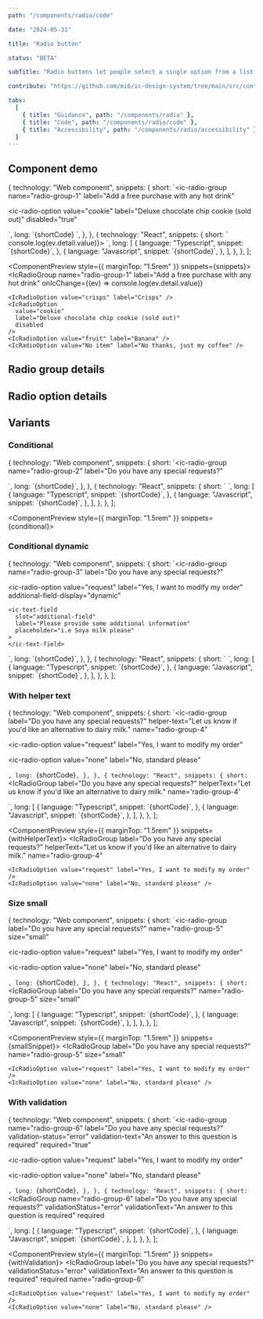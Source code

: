 ```yaml
---
path: "/components/radio/code"

date: "2024-05-31"

title: "Radio button"

status: "BETA"

subTitle: "Radio buttons let people select a single option from a list."

contribute: "https://github.com/mi6/ic-design-system/tree/main/src/content/structured/components/radio"

tabs:
  [
    { title: "Guidance", path: "/components/radio" },
    { title: "Code", path: "/components/radio/code" },
    { title: "Accessibility", path: "/components/radio/accessibility" },
  ]
---
```



## Component demo

  {
    technology: "Web component",
    snippets: {
      short: `<ic-radio-group
  name="radio-group-1"
  label="Add a free purchase with any hot drink"
>
  <ic-radio-option value="crisps" label="Crisps"></ic-radio-option>
  <ic-radio-option
    value="cookie"
    label="Deluxe chocolate chip cookie (sold out)"
    disabled="true"
  >
  </ic-radio-option>
  <ic-radio-option value="fruit" label="Banana"></ic-radio-option>
  <ic-radio-option
    value="No item"
    label="No thanks, just my coffee"
  ></ic-radio-option>
</ic-radio-group>`,
      long: `{shortCode}   
<script>
  const radioGroup = document.querySelector("[name='radio-group-1']");
  radioGroup.addEventListener('icChange', (ev) => console.log(ev.detail.value));
</script>`,
    },
  },
  {
    technology: "React",
    snippets: {
      short: `<IcRadioGroup name='radio-group-1' label="Add a free purchase with any hot drink" onIcChange={(ev) => console.log(ev.detail.value)}>
  <IcRadioOption value="crisps" label="Crisps" />
  <IcRadioOption
    value="cookie"
    label="Deluxe chocolate chip cookie (sold out)"
    disabled
  />
  <IcRadioOption value="fruit" label="Banana" />
  <IcRadioOption value="No item" label="No thanks, just my coffee" />
</IcRadioGroup>`,
      long: [
        {
          language: "Typescript",
          snippet: `{shortCode}`,
        },
        {
          language: "Javascript",
          snippet: `{shortCode}`,
        },
      ],
    },
  },
];

<ComponentPreview style={{ marginTop: "1.5rem" }} snippets={snippets}>
  <IcRadioGroup
    name="radio-group-1"
    label="Add a free purchase with any hot drink"
    onIcChange={(ev) => console.log(ev.detail.value)}
  >
    <IcRadioOption value="crisps" label="Crisps" />
    <IcRadioOption
      value="cookie"
      label="Deluxe chocolate chip cookie (sold out)"
      disabled
    />
    <IcRadioOption value="fruit" label="Banana" />
    <IcRadioOption value="No item" label="No thanks, just my coffee" />
  </IcRadioGroup>
</ComponentPreview>

## Radio group details

<ComponentDetails component="ic-radio-group" />

## Radio option details

<ComponentDetails component="ic-radio-option" />

## Variants

### Conditional

  {
    technology: "Web component",
    snippets: {
      short: `<ic-radio-group
  name="radio-group-2"
  label="Do you have any special requests?"
>
  <ic-radio-option value="request" label="Yes, I want to modify my order">
    <ic-text-field
      slot="additional-field"
      label="Please provide some additional information"
      placeholder="i.e Soya milk please"
    >
    </ic-text-field>
  </ic-radio-option>
  <ic-radio-option
    value="none"
    label="No, standard please"
  ></ic-radio-option>
</ic-radio-group>`,
      long: `{shortCode}`,
    },
  },
  {
    technology: "React",
    snippets: {
      short: `<IcRadioGroup label="Do you have any special requests?" name="radio-group-2">
  <IcRadioOption value="request" label="Yes, I want to modify my order">
    <IcTextField
      slot="additional-field"
      label="Please provide some additional information"
      placeholder="i.e. Soya milk please"
    />
  </IcRadioOption>
  <IcRadioOption 
    value="none" 
    label="No, standard please" 
  />
</IcRadioGroup>`,
      long: [
        {
          language: "Typescript",
          snippet: `{shortCode}`,
        },
        {
          language: "Javascript",
          snippet: `{shortCode}`,
        },
      ],
    },
  },
];

<ComponentPreview style={{ marginTop: "1.5rem" }} snippets={conditional}>
  <IcRadioGroup name="radio-group-2" label="Do you have any special requests?">
    <IcRadioOption value="request" label="Yes, I want to modify my order">
      <IcTextField
        slot="additional-field"
        label="Please provide some additional information"
        placeholder="i.e Soya milk please"
      />
    </IcRadioOption>
    <IcRadioOption value="none" label="No, standard please" />
  </IcRadioGroup>
</ComponentPreview>

### Conditional dynamic

  {
    technology: "Web component",
    snippets: {
      short: `<ic-radio-group
  name="radio-group-3"
  label="Do you have any special requests?"
>
  <ic-radio-option 
    value="request" 
    label="Yes, I want to modify my order"
    additional-field-display="dynamic"
  >
    <ic-text-field
      slot="additional-field"
      label="Please provide some additional information"
      placeholder="i.e Soya milk please"
    >
    </ic-text-field>
  </ic-radio-option>
  <ic-radio-option
    value="none"
    label="No, standard please"
  ></ic-radio-option>
</ic-radio-group>`,
      long: `{shortCode}`,
    },
  },
  {
    technology: "React",
    snippets: {
      short: `<IcRadioGroup
  name="radio-group-3"
  label="Do you have any special requests?"
>
  <IcRadioOption 
    value="request" 
    label="Yes, I want to modify my order" 
    additionalFieldDisplay="dynamic"
  >
    <IcTextField
      slot="additional-field"
      label="Please provide some additional information"
      placeholder="i.e Soya milk please"
    />
  </IcRadioOption>
  <IcRadioOption value="none" label="No, standard please" />
</IcRadioGroup>`,
      long: [
        {
          language: "Typescript",
          snippet: `{shortCode}`,
        },
        {
          language: "Javascript",
          snippet: `{shortCode}`,
        },
      ],
    },
  },
];

<ComponentPreview snippets={conditionalDynamic}>
  <div style={{ width: "18.75rem" }}>
    <IcRadioGroup
      name="radio-group-3"
      label="Do you have any special requests?"
    >
      <IcRadioOption
        additionalFieldDisplay="dynamic"
        value="request"
        label="Yes, I want to modify my order"
      >
        <IcTextField
          slot="additional-field"
          label="Please provide some additional information"
          placeholder="i.e Soya milk please"
        />
      </IcRadioOption>
      <IcRadioOption value="none" label="No, standard please" />
    </IcRadioGroup>
  </div>
</ComponentPreview>

### With helper text

  {
    technology: "Web component",
    snippets: {
      short: `<ic-radio-group
  label="Do you have any special requests?"
  helper-text="Let us know if you'd like an alternative to dairy milk."
  name="radio-group-4"
>
  <ic-radio-option
    value="request"
    label="Yes, I want to modify my order"
  ></ic-radio-option>
  <ic-radio-option
    value="none"
    label="No, standard please"
  ></ic-radio-option>
</ic-radio-group>`,
      long: `{shortCode}`,
    },
  },
  {
    technology: "React",
    snippets: {
      short: `<IcRadioGroup 
  label="Do you have any special requests?" 
  helperText="Let us know if you'd like an alternative to dairy milk."
  name='radio-group-4'
>
  <IcRadioOption value="request" label="Yes, I want to modify my order" />
  <IcRadioOption value="none" label="No, standard please" />
</IcRadioGroup>`,
      long: [
        {
          language: "Typescript",
          snippet: `{shortCode}`,
        },
        {
          language: "Javascript",
          snippet: `{shortCode}`,
        },
      ],
    },
  },
];

<ComponentPreview style={{ marginTop: "1.5rem" }} snippets={withHelperText}>
  <IcRadioGroup
    label="Do you have any special requests?"
    helperText="Let us know if you'd like an alternative to dairy milk."
    name="radio-group-4"
  >
    <IcRadioOption value="request" label="Yes, I want to modify my order" />
    <IcRadioOption value="none" label="No, standard please" />
  </IcRadioGroup>
</ComponentPreview>

### Size small

  {
    technology: "Web component",
    snippets: {
      short: `<ic-radio-group
  label="Do you have any special requests?"
  name="radio-group-5"
  size="small"
>
  <ic-radio-option
    value="request"
    label="Yes, I want to modify my order"
  ></ic-radio-option>
  <ic-radio-option
    value="none"
    label="No, standard please"
  ></ic-radio-option>
</ic-radio-group>`,
      long: `{shortCode}`,
    },
  },
  {
    technology: "React",
    snippets: {
      short: `<IcRadioGroup
  label="Do you have any special requests?"
  name="radio-group-5"
  size="small"
>
  <IcRadioOption value="request" label="Yes, I want to modify my order" />
  <IcRadioOption value="none" label="No, standard please" />
</IcRadioGroup>`,
      long: [
        {
          language: "Typescript",
          snippet: `{shortCode}`,
        },
        {
          language: "Javascript",
          snippet: `{shortCode}`,
        },
      ],
    },
  },
];

<ComponentPreview style={{ marginTop: "1.5rem" }} snippets={smallSnippet}>
  <IcRadioGroup
    label="Do you have any special requests?"
    name="radio-group-5"
    size="small"
  >
    <IcRadioOption value="request" label="Yes, I want to modify my order" />
    <IcRadioOption value="none" label="No, standard please" />
  </IcRadioGroup>
</ComponentPreview>

### With validation

  {
    technology: "Web component",
    snippets: {
      short: `<ic-radio-group
  name="radio-group-6"
  label="Do you have any special requests?"
  validation-status="error"
  validation-text="An answer to this question is required"
  required="true"
>
  <ic-radio-option
    value="request"
    label="Yes, I want to modify my order"
  ></ic-radio-option>
  <ic-radio-option
    value="none"
    label="No, standard please"
  ></ic-radio-option>
</ic-radio-group>`,
      long: `{shortCode}`,
    },
  },
  {
    technology: "React",
    snippets: {
      short: `<IcRadioGroup
  name="radio-group-6"
  label="Do you have any special requests?"
  validationStatus="error"
  validationText="An answer to this question is required"
  required
>
  <IcRadioOption value="request" label="Yes, I want to modify my order" />
  <IcRadioOption value="none" label="No, standard please" />
</IcRadioGroup>`,
      long: [
        {
          language: "Typescript",
          snippet: `{shortCode}`,
        },
        {
          language: "Javascript",
          snippet: `{shortCode}`,
        },
      ],
    },
  },
];

<ComponentPreview style={{ marginTop: "1.5rem" }} snippets={withValidation}>
  <IcRadioGroup
    label="Do you have any special requests?"
    validationStatus="error"
    validationText="An answer to this question is required"
    required
    name="radio-group-6"
  >
    <IcRadioOption value="request" label="Yes, I want to modify my order" />
    <IcRadioOption value="none" label="No, standard please" />
  </IcRadioGroup>
</ComponentPreview>
